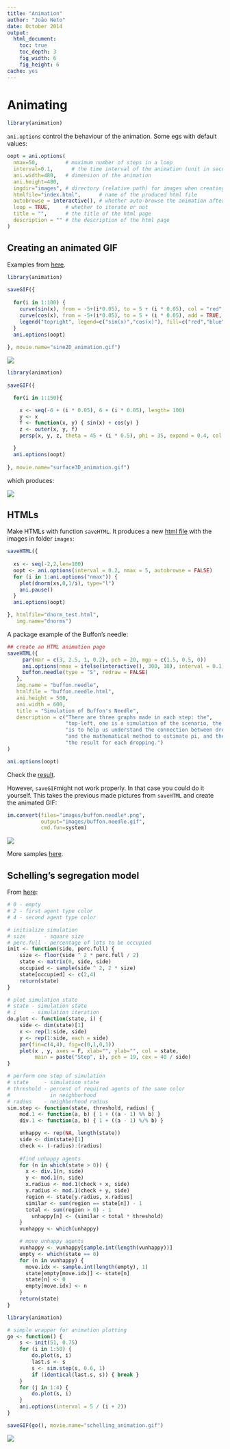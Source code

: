 ```yaml
---
title: "Animation"
author: "João Neto"
date: October 2014
output: 
  html_document:
    toc: true
    toc_depth: 3
    fig_width: 6
    fig_height: 6
cache: yes
---
```


Animating 
=========

```r
library(animation)
```

`ani.options` control the behaviour of the animation. Some egs with default values:

```r
oopt = ani.options(
  nmax=50,         # maximum number of steps in a loop
  interval=0.1,      # the time interval of the animation (unit in seconds)
  ani.width=480,   # dimension of the animation
  ani.height=480,
  imgdir="images", # directory (relative path) for images when creating HTML page
  htmlfile="index.html",      # name of the produced html file
  autobrowse = interactive(), # whether auto-browse the animation after created
  loop = TRUE,     # whether to iterate or not
  title = "",      # the title of the html page
  description = "" # the description of the html page
) 
```

## Creating an animated GIF

Examples from [here](https://alstatr.blogspot.com/2014/02/r-animating-2d-and-3d-plots.html).

```r
library(animation)
 
saveGIF({
  
  for(i in 1:100) {
    curve(sin(x), from = -5+(i*0.05), to = 5 + (i * 0.05), col = "red", ylab = "")
    curve(cos(x), from = -5+(i*0.05), to = 5 + (i * 0.05), add = TRUE, col = "blue", ylab = "")
    legend("topright", legend=c("sin(x)","cos(x)"), fill=c("red","blue"), bty="n")
  }
  ani.options(oopt)
  
}, movie.name="sine2D_animation.gif")
```

![](sine2D_animation.gif)


```r
library(animation)
 
saveGIF({

  for(i in 1:150){

    x <- seq(-6 + (i * 0.05), 6 + (i * 0.05), length= 100)
    y <- x
    f <- function(x, y) { sin(x) + cos(y) }
    z <- outer(x, y, f)
    persp(x, y, z, theta = 45 + (i * 0.5), phi = 35, expand = 0.4, col = "lightblue")

  }
  ani.options(oopt)
  
}, movie.name="surface3D_animation.gif")


```

which produces:

![](surface3D_animation.gif)

HTMLs
-----

Make HTMLs with function `saveHTML`. It produces a new [html file](dnorm_test.html) with the images in folder `images`:

```r
saveHTML({
  
  xs <- seq(-2,2,len=100)
  oopt <- ani.options(interval = 0.2, nmax = 5, autobrowse = FALSE)
  for (i in 1:ani.options("nmax")) {
    plot(dnorm(xs,0,1/i), type="l")
    ani.pause()
  }
  ani.options(oopt)

}, htmlfile="dnorm_test.html", 
   img.name="dnorms")
```

A package example of the Buffon's needle:

```r
## create an HTML animation page
saveHTML({
     par(mar = c(3, 2.5, 1, 0.2), pch = 20, mgp = c(1.5, 0.5, 0))
     ani.options(nmax = ifelse(interactive(), 300, 10), interval = 0.1)
     buffon.needle(type = "S", redraw = FALSE)
   }, 
   img.name = "buffon.needle", 
   htmlfile = "buffon.needle.html", 
   ani.height = 500, 
   ani.width = 600, 
   title = "Simulation of Buffon's Needle", 
   description = c("There are three graphs made in each step: the", 
                   "top-left, one is a simulation of the scenario, the top-right one", 
                   "is to help us understand the connection between dropping needles", 
                   "and the mathematical method to estimate pi, and the bottom one is", 
                   "the result for each dropping.")
)

ani.options(oopt)
```

Check the [result](buffon.needle.html).

However, `saveGIF`might not work properly. In that case you could do it yourself. This takes the previous made pictures from `saveHTML` and create the animated GIF:

```r
im.convert(files="images/buffon.needle*.png",
           output="images/buffon.needle.gif",
           cmd.fun=system)
```

<img src="images/buffon.needle.gif">

More samples [here](http://vis.supstat.com/archive.html).

## Schelling's segregation model

From [here](https://rsnippets.blogspot.com/2012/04/animating-schellings-segregation-model.html):

```r
# 0 - empty
# 2 - first agent type color
# 4 - second agent type color

# initialize simulation
# size      - square size
# perc.full - percentage of lots to be occupied
init <- function(side, perc.full) {
    size <- floor(side ^ 2 * perc.full / 2)
    state <- matrix(0, side, side)
    occupied <- sample(side ^ 2, 2 * size)
    state[occupied] <- c(2,4)
    return(state)
}

# plot simulation state
# state - simulation state
# i     - simulation iteration
do.plot <- function(state, i) {
    side <- dim(state)[1]
    x <- rep(1:side, side)
    y <- rep(1:side, each = side)
    par(fin=c(4,4), fig=c(0,1,0,1))
    plot(x , y, axes = F, xlab="", ylab="", col = state,
         main = paste("Step", i), pch = 19, cex = 40 / side)
}

# perform one step of simulation
# state     - simulation state
# threshold - percent of required agents of the same color
#             in neighborhood
# radius    - neighborhood radius
sim.step <- function(state, threshold, radius) {
    mod.1 <- function(a, b) { 1 + ((a - 1) %% b) }
    div.1 <- function(a, b) { 1 + ((a - 1) %/% b) }

    unhappy <- rep(NA, length(state))
    side <- dim(state)[1]
    check <- (-radius):(radius)
   
    #find unhappy agents
    for (n in which(state > 0)) {
      x <- div.1(n, side)
      y <- mod.1(n, side)
      x.radius <- mod.1(check + x, side)
      y.radius <- mod.1(check + y, side)
      region <- state[y.radius, x.radius]
      similar <- sum(region == state[n]) - 1
      total <- sum(region > 0) - 1
        unhappy[n] <- (similar < total * threshold)
    }
    vunhappy <- which(unhappy)

    # move unhappy agents
    vunhappy <- vunhappy[sample.int(length(vunhappy))]
    empty <- which(state == 0)
    for (n in vunhappy) {
      move.idx <- sample.int(length(empty), 1)
      state[empty[move.idx]] <- state[n]
      state[n] <- 0
      empty[move.idx] <- n
    }
    return(state)
}

library(animation)

# simple wrapper for animation plotting
go <- function() {
    s <- init(51, 0.75)
    for (i in 1:50) {
        do.plot(s, i)
        last.s <- s
        s <- sim.step(s, 0.6, 1)
        if (identical(last.s, s)) { break }
    }
    for (j in 1:4) {
        do.plot(s, i)
    }
    ani.options(interval = 5 / (i + 2))
}

saveGIF(go(), movie.name="schelling_animation.gif")
```

![](schelling_animation.gif)